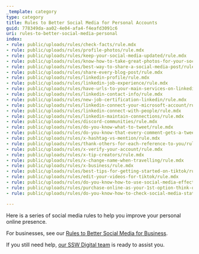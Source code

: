 ```yaml
---
_template: category
type: category
title: Rules to Better Social Media for Personal Accounts
guid: 778349da-aa02-4e04-afa4-f4eafd3091c6
uri: rules-to-better-social-media-personal
index:
- rule: public/uploads/rules/check-facts/rule.mdx
- rule: public/uploads/rules/profile-photos/rule.mdx
- rule: public/uploads/rules/keep-your-social-media-updated/rule.mdx
- rule: public/uploads/rules/know-how-to-take-great-photos-for-your-socials/rule.mdx
- rule: public/uploads/rules/best-way-to-share-a-social-media-post/rule.mdx
- rule: public/uploads/rules/share-every-blog-post/rule.mdx
- rule: public/uploads/rules/linkedin-profile/rule.mdx
- rule: public/uploads/rules/linkedin-job-experience/rule.mdx
- rule: public/uploads/rules/have-urls-to-your-main-services-on-linkedin/rule.mdx
- rule: public/uploads/rules/linkedin-contact-info/rule.mdx
- rule: public/uploads/rules/new-job-certification-linkedin/rule.mdx
- rule: public/uploads/rules/linkedin-connect-your-microsoft-account/rule.mdx
- rule: public/uploads/rules/linkedin-connect-with-people/rule.mdx
- rule: public/uploads/rules/linkedin-maintain-connections/rule.mdx
- rule: public/uploads/rules/discord-communities/rule.mdx
- rule: public/uploads/rules/do-you-know-what-to-tweet/rule.mdx
- rule: public/uploads/rules/do-you-know-that-every-comment-gets-a-tweet/rule.mdx
- rule: public/uploads/rules/x-hashtag-vs-mention/rule.mdx
- rule: public/uploads/rules/thank-others-for-each-reference-to-you/rule.mdx
- rule: public/uploads/rules/x-verify-your-account/rule.mdx
- rule: public/uploads/rules/x-tip-creators/rule.mdx
- rule: public/uploads/rules/x-change-name-when-travelling/rule.mdx
- rule: public/uploads/rules/x-business/rule.mdx
- rule: public/uploads/rules/best-tips-for-getting-started-on-tiktok/rule.mdx
- rule: public/uploads/rules/edit-your-videos-for-tiktok/rule.mdx
- rule: public/uploads/rules/do-you-know-how-to-use-social-media-effectively-in-china/rule.mdx
- rule: public/uploads/rules/purchase-online-as-your-1st-option-think-of-your-experience-and-have-a-voice/rule.mdx
- rule: public/uploads/rules/do-you-know-how-to-check-social-media-stats/rule.mdx

---
```


Here is a series of social media rules to help you improve your personal online presence.

For businesses, see our [Rules to Better Social Media for Business](/rules-to-better-social-media-for-business).

If you still need help, [our SSW Digital team](https://sswdigital.com) is ready to assist you.
